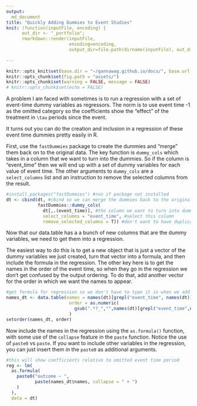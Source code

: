 ```yaml
---
output: 
  md_document
title: "Quickly Adding Dummies to Event Studies"
knit: (function(inputFile, encoding) {
      out_dir <- "_portfolio";
      rmarkdown::render(inputFile,
                        encoding=encoding,
                        output_dir=file.path(dirname(inputFile), out_dir))})
                        
---
```


```r
knitr::opts_knit$set(base.dir = "~/gannawag.github.io/docs/", base.url = "/")
knitr::opts_chunk$set(fig.path = "assets/")
knitr::opts_chunk$set(warning = FALSE, message = FALSE)
# knitr::opts_chunk$set(echo = FALSE)

```



A problem I am faced with sometimes is to run a regression with a set of event-time dummy variables as regressors. The norm is to use event time -1 as the omitted category so the coefficients show the "effect" of the treatment in `\tau` periods since the event. 

It turns out you can do the creation and inclusion in a regression of these event time dummies pretty easily in R. 

First, use the `fastDummies` package to create the dummies and "merge" them back on to the original data. The key function is `dummy_cols` which takes in a column that we want to turn into the dummies. So if the column is "event_time" then we will end up with a set of dummy variables for each value of event time. The other arguments to `dummy_cols` are a `select_columns` list and an instruction to remove the selected columns from the result.
```r
#install.packages("fastDummies") #run if package not installed
dt <- cbind(dt, #cbind so we can merge the dummies back to the original
            fastDummies::dummy_cols( 
              dt[,.(event_time)], #the column we want to turn into dummies
              select_columns = "event_time", #select this column
              remove_selected_columns = T)) #don't want to have duplicate names
```
Now that our data.table has a a bunch of new columns that are the dummy variables, we need to get them into a regression. 

The easiest way to do this is to get a new object that is just a vector of the dummy variables we just created, turn that vector into a formula, and then include the formula in the regression. The other key here is to get the names in the order of the event time, so when they go in the regression we don't get confused by the output ordering. To do that, add another vector for the order in which we want the names to appear.
```r
#get formula for regression so we don't have to type it in when we add more weeks
names_dt <- data.table(names = names(dt)[grepl("event_time", names(dt))],
                        order = as.numeric(
                          gsub(".*?_","",names(dt)[grepl("event_time",names(dt))]))
                        )
setorder(names_dt, order)
```

Now include the names in the regression using the `as.formula()` function, with some use of the `collapse` feature in the `paste` function. Notice the use of `paste0` vs `paste`. If you want to include other variables in the regression, you can just insert them in the `paste0` as additional arguments. 
```r
#this will show coefficients relative to omitted event time period
reg <- lm(
  as.formula(
    paste0("outcome ~ ", 
           paste(names_dt$names, collapse = " + ")
    )
  ),
  data = dt)

```
